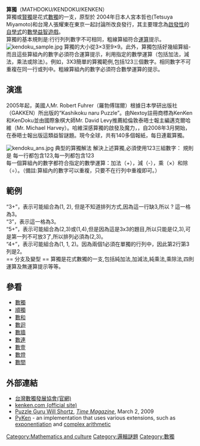 '''算獨'''（MATHDOKU/KENDOKU/KENKEN）<br />
算獨或[[賢獨|賢獨]]是花式[[數獨|數獨]]的一支，原型於 2004年日本人宮本哲也(Tetsuya Miyamoto)和台灣人張耀東在東京一起討論所改良發行，其主要理念為[[啟發性|啟發性]]的[[自學式|自學式]]的[[數學|數學]][[益智遊戲|益智遊戲]]。<br />

算獨的基本規則是:行行列列數字不可相同，粗線算組符合[[運算|運算]]提示。<br />
[[File:kendoku_sample.jpg|right]]
算獨的大小從3×3至9×9。此外，算獨包括好幾組算組-而且這些算組內的數字必須符合運算提示，利用指定的數學運算（包括加法，減法，乘法或除法）。例如，3X3簡單的算獨範例,包括123三個數字。相同數字不可重複在同一行或列中。粗線算組內的數字必須符合數學運算的提示。<br />

== 演進 ==
2005年起，美國人Mr. Robert Fuhrer（羅勃傅瑞爾）根據日本學研出版社（GAKKEN）所出版的“Kashikoku naru Puzzle”。由Nextoy註冊商標為KenKen和KenDoku並由國際象棋大師Mr. David Levy推薦給倫敦泰晤士報主編邁克爾哈維（Mr. Michael Harvey）。哈維深感算獨的啟發及魔力，，自2008年3月開始，在泰晤士報出版這類益智謎題。現今全球，共有140多個報紙，每日連載算獨。

[[File:kendoku_ans.jpg|right]] 
典型的算獨解法
解決上述算獨,必須使用123三組數字：
規則是
每一行都包含123,每一列都包含123<br />
每一個算組內的數字都符合指定的數學運算：加法（+），減（-），乘（×）和除（÷）。（備註:算組內的數字可以重複，只要不在行列中重複即可。）<br />

== 範例 ==
“3+”，表示可能組合為(1, 2), 但是不知道排列方式,因為這一行缺3,所以 ? 這一格為3。<br />
“3”，表示這一格為3。<br />
“5+”，表示可能組合為(2,3)或(1,4),但是因為這是3x3的題目,所以只能是(2,3),可是第一列不可放3了,所以排列必須為(2,3)。<br />
“4+”，表示可能組合為(1, 1, 2)。因為兩個1必須在單獨的行列中，因此第2行第3列是2。<br />
== 分支及變型 ==
算獨是花式數獨的一支,包括純加法,加減法,純乘法,乘除法,四則運算及無運算提示等等。<br />

== 參看 ==
*[[數獨|數獨]] 
*[[順獨|順獨]] 
*[[數和|數和]]
*[[數迴|數迴]]
*[[數牆|數牆]]
*[[數連|數連]]
*[[數壹|數壹]]
*[[數燈|數燈]]
*[[數間|數間]]

== 外部連結 ==
* [http://www.sudoku.org.tw 台灣數獨發展協會(官網)]
* [http://www.kenken.com kenken.com (official site)]
* [http://www.time.com/time/arts/article/0,8599,1882455,00.html Puzzle Guru Will Shortz], [[Time_(magazine)|''Time Magazine'']], March 2, 2009
* [http://code.google.com/p/pyken PyKen] - an implementation that uses various extensions, such as [[exponentiation|exponentiation]] and [[complex_number|complex arithmetic]]

{{數學邏輯遊戲}}

[[Category:Mathematics_and_culture|Category:Mathematics and culture]]
[[Category:邏輯謎題|Category:邏輯謎題]]
[[Category:數獨|Category:數獨]]